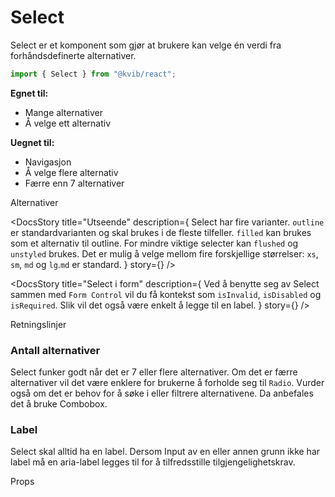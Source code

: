 
<Meta of={SelectStories} />

# Select

Select er et komponent som gjør at brukere kan velge én verdi fra forhåndsdefinerte alternativer.

```jsx
import { Select } from "@kvib/react";
```

<DocsContainer>

**Egnet til:**

- Mange alternativer
- Å velge ett alternativ

**Uegnet til:**

- Navigasjon
- Å velge flere alternativ
- Færre enn 7 alternativer

<Feedback component="Select" />

</DocsContainer>

<DocsHeading>Alternativer</DocsHeading>
<DocsContainer>

<DocsStory
  title="Utseende"
  description={
    <Box>
      <Text>
        Select har fire varianter. <Code>outline</Code> er standardvarianten og skal brukes i de fleste tilfeller.
        <Code>filled</Code> kan brukes som et alternativ til outline. For mindre viktige selecter kan
        <Code>flushed</Code> og
        <Code>unstyled</Code> brukes.
      </Text>
      <Text>
        Det er mulig å velge mellom fire forskjellige størrelser: <Code>xs</Code>, <Code>sm</Code>, <Code>md</Code> og
        <Code>lg</Code>.<Code>md</Code> er standard.
      </Text>
    </Box>
  }
  story={<Canvas of={SelectStories.SelectVariants} />}
/>

<DocsStory
  title="Select i form"
  description={
    <Text>
      Ved å benytte seg av Select sammen med <Code>Form Control</Code> vil du få kontekst som <Code>isInvalid</Code>,
      <Code>isDisabled</Code> og
      <Code>isRequired</Code>. Slik vil det også være enkelt å legge til en label.
    </Text>
  }
  story={<Canvas of={SelectStories.SelectForm} />}
/>

</DocsContainer>

<DocsHeading>Retningslinjer</DocsHeading>

<DocsContainer>

### Antall alternativer

Select funker godt når det er 7 eller flere alternativer. Om det er færre alternativer vil det være enklere for brukerne å forholde seg til `Radio`. Vurder også om det er behov for å søke i eller filtrere alternativene. Da anbefales det å bruke Combobox.

### Label

Select skal alltid ha en label. Dersom Input av en eller annen grunn ikke har label må en aria-label legges til for å tilfredsstille tilgjengelighetskrav.

</DocsContainer>

<DocsHeading>Props</DocsHeading>
<Canvas of={SelectStories.Select} />
<Controls of={SelectStories.Select} />
